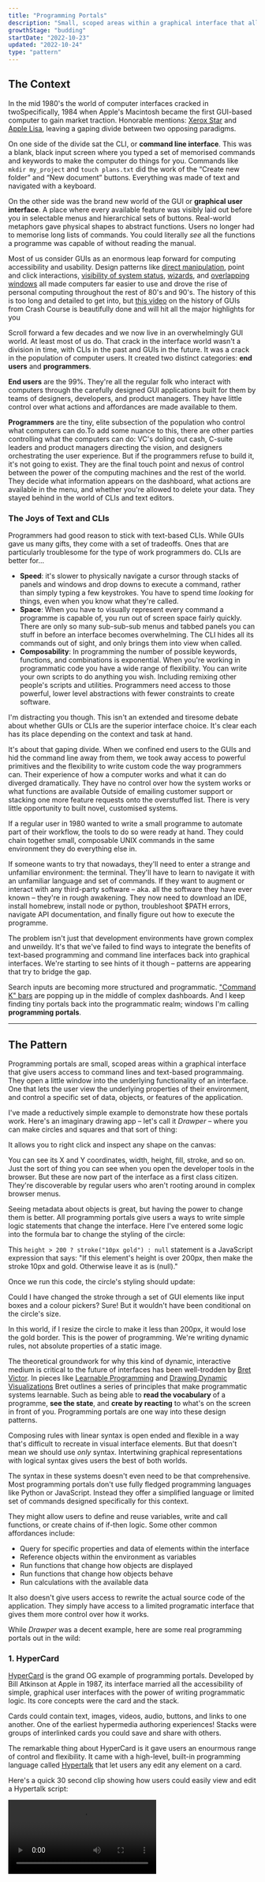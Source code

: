 ```yaml
---
title: "Programming Portals"
description: "Small, scoped areas within a graphical interface that allow users to read and write simple programmes"
growthStage: "budding"
startDate: "2022-10-23"
updated: "2022-10-24"
type: "pattern"
---
```


<h2 className="micro">The Context</h2>

In the mid 1980's the world of computer interfaces cracked in two<Footnote idName={1}>Specifically, 1984 when Apple's Macintosh became the first GUI-based computer to gain market traction. Honorable mentions: [Xerox Star](https://en.wikipedia.org/wiki/Xerox_Star) and [Apple Lisa](https://en.wikipedia.org/wiki/Apple_Lisa)</Footnote>, leaving a gaping divide between two opposing paradigms.

<TwoColumn maxWidth="1200px" gridGap="3rem">

<ImageFrame width="700px" height="423px" src="/images/posts/programming-portals/msdos_igqxdj.jpg" showalt alt="MS-DOS CLI interface" sourceTitle="Betawiki" sourceUrl="https://betawiki.net/wiki/MS-DOS_1.25" />

On one side of the divide sat the CLI, or **command line interface**. This was a blank, black input screen where you typed a set of memorised commands and keywords to make the computer do things for you. Commands like `mkdir my_project` and `touch plans.txt` did the work of the “Create new folder” and “New document” buttons. Everything was made of text and navigated with a keyboard.

</TwoColumn>

<TwoColumn maxWidth="1200px" gridGap="3rem">

<ImageFrame width="700px" height="423px" src="/images/posts/programming-portals/mac_gn7syi.gif" alt="Apple Macintosh GUI" sourceUrl="http://toastytech.com/guis/macos1.html" showalt sourceTitle="Toasty Tech" />

On the other side was the brand new world of the GUI or **graphical user interface**. A place where every available feature was visibly laid out before you in selectable menus and hierarchical sets of buttons. Real-world metaphors gave physical shapes to abstract functions. Users no longer had to memorise long lists of commands. You could literally _see_ all the functions a programme was capable of without reading the manual. 

</TwoColumn>

Most of us consider GUIs as an enormous leap forward for computing accessibility and usability. Design patterns like [direct manipulation](https://www.nngroup.com/articles/direct-manipulation/), point and click interactions, [visibility of system status](https://www.nngroup.com/articles/visibility-system-status/#:~:text=Definition%3A%20The%20visibility%20of%20system,appropriate%20feedback%20within%20reasonable%20time.), [wizards](https://www.nngroup.com/articles/wizards/), and [overlapping windows](https://en.wikipedia.org/wiki/Stacking_window_manager) all made computers far easier to use and drove the rise of personal computing throughout the rest of 80's and 90's. <Footnote idName={2}>The history of this is too long and detailed to get into, but [this video](https://www.youtube.com/watch?v=XIGSJshYb90) on the history of GUIs from Crash Course is beautifully done and will hit all the major highlights for you</Footnote>

<BasicImage margin="0.5rem auto 3rem" width="800px" height="500px" src="/images/posts/programming-portals/windowsxp.webp" alt="Windows XP: the peak of 1990's GUI glory" sourceUrl="https://computer.fandom.com/wiki/Windows_XP" showalt sourceTitle="Computer Wiki" />

Scroll forward a few decades and we now live in an overwhelmingly GUI world. At least most of us do. That crack in the interface world wasn't a division in time, with CLIs in the past and GUIs in the future. It was a crack in the population of computer users. It created two distinct categories: **end users** and **programmers**.

**End users** are the 99%. They're all the regular folk who interact with computers through the carefully designed GUI applications built for them by teams of designers, developers, and product managers. They have little control over what actions and affordances are made available to them.

**Programmers** are the tiny, elite subsection of the population who control what computers can do.<Footnote idName={3}>To add some nuance to this, there are other parties controlling what the computers can do: VC's doling out cash, C-suite leaders and product managers directing the vision, and designers orchestrating the user experience. But if the programmers refuse to build it, it's not going to exist. They are the final touch point and nexus of control between the power of the computing machines and the rest of the world.</Footnote> They decide what information appears on the dashboard, what actions are available in the menu, and whether you're allowed to delete your data. They stayed behind in the world of CLIs and text editors.

### The Joys of Text and CLIs

Programmers had good reason to stick with text-based CLIs. While GUIs gave us many gifts, they come with a set of tradeoffs. Ones that are particularly troublesome for the type of work programmers do. CLIs are better for...

- **Speed**: it's slower to physically navigate a cursor through stacks of panels and windows and drop downs to execute a command, rather than simply typing a few keystrokes. You have to spend time _looking_ for things, even when you know what they're called.
- **Space**: When you have to visually represent every command a programme is capable of, you run out of screen space fairly quickly. There are only so many sub-sub-sub menus and tabbed panels you can stuff in before an interface becomes overwhelming. The CLI hides all its commands out of sight, and only brings them into view when called.
- **Composability**: In programming the number of possible keywords, functions, and combinations is exponential. When you're working in programmatic code you have a wide range of flexibility. You can write your own scripts to do anything you wish. Including remixing other people's scripts and utilities. Programmers need access to those powerful, lower level abstractions with fewer constraints to create software.

I'm distracting you though. This isn't an extended and tiresome debate about whether GUIs or CLIs are the superior interface choice. It's clear each has its place depending on the context and task at hand.

It's about that gaping divide. When we confined end users to the GUIs and hid the command line away from them, we took away access to powerful primitives and the flexibility to write custom code the way programmers can. Their experience of how a computer works and what it can do diverged dramatically. They have no control over how the system works or what functions are available <Footnote idName={4}>Outside of emailing customer support or stacking one more feature requests onto the overstuffed list</Footnote>. There is very little opportunity to built novel, customised systems.

If a regular user in 1980 wanted to write a small programme to automate part of their workflow, the tools to do so were ready at hand. They could chain together small, composable UNIX commands in the same environment they do everything else in.

If someone wants to try that nowadays, they'll need to enter a strange and unfamiliar environment: the terminal. They'll have to learn to navigate it with an unfamiliar language and set of commands. If they want to augment or interact with any third-party software – aka. all the software they have ever known – they're in rough awakening. They now need to download an IDE, install homebrew, install node or python, troubleshoot $PATH errors, navigate API documentation, and finally figure out how to execute the programme.

<ImageFrame width="1200px" src="/images/posts/programming-portals/vscode1.png" alt="A very unfamiliar interface for most computer users" showalt  />

The problem isn't just that development environments have grown complex and unweildy. It's that we've failed to find ways to integrate the benefits of text-based programming and command line interfaces back into graphical interfaces. We're starting to see hints of it though – patterns are appearing that try to bridge the gap.

Search inputs are becoming more structured and programmatic. ["Command K" bars](https://dribbble.com/tags/command_k) are popping up in the middle of complex dashboards. And I keep finding tiny portals back into the programmatic realm; windows I'm calling **programming portals**.


---

<h2 className="micro">The Pattern</h2>

Programming portals are small, scoped areas within a graphical interface that give users access to command lines and text-based programmaing. They open a little window into the underlying functionality of an interface. One that lets the user view the underlying properties of their environment, and control a specific set of data, objects, or features of the application.

I've made a reductively simple example to demonstrate how these portals work. Here's an imaginary drawing app – let's call it _Drawper_ – where you can make circles and squares and that sort of thing:

<BasicImage margin="0 auto 0.5rem" src="images/posts/programming-portals/demo-portal-1.jpg" width="900px" />

It allows you to right click and inspect any shape on the canvas:

<BasicImage margin="0 auto 0.5rem" src="images/posts/programming-portals/demo-portal-2.jpg" width="900px" />

 You can see its X and Y coordinates, width, height, fill, stroke, and so on. Just the sort of thing you can see when you open the developer tools in the browser. But these are now part of the interface as a first class citizen. They're discoverable by regular users who aren't rooting around in complex browser menus.

 Seeing metadata about objects is great, but having the power to change them is better. All programming portals give users a ways to write simple logic statements that change the interface. Here I've entered some logic into the formula bar to change the styling of the circle:

<BasicImage margin="0 auto 0.5rem" src="images/posts/programming-portals/demo-portal-4.jpg" width="900px" />

This `height > 200 ? stroke("10px gold") : null` statement is a JavaScript expression that says: "If this element's height is over 200px, then make the stroke 10px and gold. Otherwise leave it as is (null)."

Once we run this code, the circle's styling should update:

<BasicImage margin="0 auto 0.5rem" src="images/posts/programming-portals/demo-portal-6.jpg" width="900px" />

Could I have changed the stroke through a set of GUI elements like input boxes and a colour pickers? Sure! But it wouldn't have been conditional on the circle's size.

In this world, if I resize the circle to make it less than 200px, it would lose the gold border. This is the power of programming. We're writing dynamic rules, not absolute properties of a static image.

The theoretical groundwork for why this kind of dynamic, interactive medium is critical to the future of interfaces has been well-trodden by [Bret Victor](http://worrydream.com/). In pieces like [Learnable Programming](http://worrydream.com/LearnableProgramming/) and [Drawing Dynamic Visualizations](https://www.youtube.com/watch?v=ef2jpjTEB5U) Bret outlines a series of principles that make programmatic systems learnable. Such as being able to **read the vocabulary** of a programme, **see the state**, and **create by reacting** to what's on the screen in front of you. Programming portals are one way into these design patterns.

Composing rules with linear syntax is open ended and flexible in a way that's difficult to recreate in visual interface elements. But that doesn't mean we should use _only_ syntax. Intertwining graphical representations with logical syntax gives users the best of both worlds.

The syntax in these systems doesn't even need to be that comprehensive. Most programming portals don't use fully fledged programming languages like Python or JavaScript. Instead they offer a simplified language or limited set of commands designed specifically for this context.

They might allow users to define and reuse variables, write and call functions, or create chains of if-then logic. Some other common affordances include:

- Query for specific properties and data of elements within the interface
- Reference objects within the environment as variables
- Run functions that change how objects are displayed
- Run functions that change how objects behave
- Run calculations with the available data

It also doesn't give users access to rewrite the actual source code of the application. They simply have access to a limited programatic interface that gives them more control over how it works.

While _Drawper_ was a decent example, here are some real programming portals out in the wild:


### 1. HyperCard

[HyperCard](https://en.wikipedia.org/wiki/HyperCard) is the grand OG example of programming portals. Developed by Bill Atkinson at Apple in 1987, its interface married all the accessibility of simple, graphical user interfaces with the power of writing programmatic logic. Its core concepts were the card and the stack.

Cards could contain text, images, videos, audio, buttons, and links to one another. One of the earliest hypermedia authoring experiences! Stacks were groups of interlinked cards you could save and share with others.

<BasicImage margin="1rem auto 2rem" width="900px" src="/images/posts/programming-portals/hypercard-illo.png" alt="A stack of hypercards with links between them"  />

The remarkable thing about HyperCard is it gave users an enourmous range of control and flexibility. It came with a high-level, built-in programming language called [Hypertalk](https://en.wikipedia.org/wiki/HyperTalk) that let users any edit any element on a card.

Here's a quick 30 second clip showing how users could easily view and edit a Hypertalk script:

<Video src="https://www.youtube.com/embed/FquNpWdf9vg?start=574" />

<Spacer size="small" />

The Hypertalk language tried to closely mimic natural written English. It's command were simple; `find`, `calculate`, and `go to`. These could be built up into sentences like `go to next card` or `put 2*6 into theValue` or `set the location of card button x to pos`. It's not too different to today's [AppleScript](https://en.wikipedia.org/wiki/AppleScript) which allows MacOS users to automate small processes.

<ImageFrame width="900px" src="/images/posts/programming-portals/hc1_iykxf7.jpg" alt="The scripting interface in HyperCard" sourceUrl="https://wiki.xxiivv.com/site/hypertalk.html" sourceTitle="Devine Lu Linvega" showalt  />

HyperCard was a hit in its day. Users talked about how empowering it was to create beautiful things quickly and easily, without needing to know how to programme. The ["instant, immediate](https://youtu.be/v9o5Ld8hpug?t=173) [feedback makes it fun."](https://youtu.be/v9o5Ld8hpug?t=173)


### 2. Fermat

[Fermat](https://fermat.ws/) is a new [spatial interface](https://johnpalmer.site/#/spatialinterfaces) for brainstorming with generative AI systems. Similar to some of the apps I pointed out [[Spatial Web Browsing]], it gives people an infinite canvas to lay out their ideas and then riff on them.

The [team behind it](https://batou.xyz/) was heavily influenced by HyperCard and implemented many of the same design patterns. Each element on a Fermat canvas is a progrogrammable object. By right-clicking on it, you can inspect it to see its properties and edit them inline.

<ImageFrame width="1100px" src="/images/posts/programming-portals/fermat1.png" alt="Inspecting a text object in Fermat" showalt  />

We can also pop open an editing panel to write programmatic logic in [Arbor](https://docs.fermat.ws/creating-your-own-tools/creating-your-first-tool) – Fermat's simple language for controlling elements. Here's me writing a small script on a button that changes the value of a connected text block.

<ImageFrame width="900px" src="/images/posts/programming-portals/fermat-script.gif" alt="Editing the behaviour of a button in Fermat to change the value of a text box" showalt  />

This gives the user access to a live programming environment that's not drastically different from what they're already used to. Right-click menus, pop up windows, and icon buttons all make this feel like a balance of GUI-ness and text-based-CLI-ness.

### 3. Notion, before it was Notion

This example is slightly tragic. People really love the current [Notion](https://www.notion.so/). But the original vision of Notion – what I'll call _pre-Notion_ – was far more ambitious and powerful than the Notion of today. I'm sure there are plenty of good reasons for this. Building software is complex and cutting scope is the only way to get anything real shipped. Perhaps pre-Notion was killed by investors or bureaucracy or usability issues or [Moloch](https://slatestarcodex.com/2014/07/30/meditations-on-moloch/).

Anyway, _pre-Notion_ had lots of interesting and powerful programming portals. Here's a video of how you could drop down into CSS on any element to restyle it:

<Video src="https://www.youtube.com/embed/IVl6tUSHcmI?start=86" />

<Spacer size="xs" />

Here's another where they show how you could write JavaScript as well:

<Video src="https://www.youtube.com/embed/q7qnyvZzpY8?start=180" />

<Spacer size="xs" />

I've jumped you to the key bits in these videos, but I'd recommend watching them all the way through. The beauty of this vision is they're letting users work with web-native CSS and JS. They simply expose it in a way that's more user friendly than the built-in tooling browsers give us. It openly _invites_ you to modify the code, and allows you to save your changes to "blocks" so they can be shared with other users and persist between sessions.

This kind of accessible end-user programming on the web feels like something we've been dancing around for a decade. I _really_ want to someone build pre-Notion. And it's unlikely to be Notion.

### 4. Inkbase

Inkbase is a prototype rather than an up-and-running platform, but follows the same pattern as the other examples here. A few members of the [Ink & Switch](https://www.inkandswitch.com/) research lab have been playing with the idea of “programmable ink” – a dynamic, live programming tool based around drawing – and [demoing](https://www.youtube.com/watch?v=z3axx5rZMWI) it [at conferences](https://www.youtube.com/watch?v=ifYuvgXZ108).

<ImageFrame width="900px" src="/images/posts/programming-portals/inkbase.jpg" alt="The Inkbase prototype" sourceUrl="https://www.youtube.com/watch?v=ifYuvgXZ108" sourceTitle="Ink & Switch" showalt  />

Inkbase is more flexible than the previous examples. You can draw anything freehand onto a canvas using the ipad, then pop open the programming portal to manipulate its behaviour.

Their portal is one of the more elaborate ones I've seen. They made it easy to see properties update in real time, which means you can observe reactive data flows. They also have extra affordances to make it usable on a touch screen like large toggle buttons to control state, and tap-to-insert buttons for their common syntax characters like `( ) [ ] { } each for on`. But they [specifically point out](https://youtu.be/z3axx5rZMWI?t=179) they think the current UI of this inspector pane is "incidental to the project" and a "crutch to get to other ideas." I'm keen to see how it evolves in future iterations.

The combination of loose drawing and scripting seems like an odd pairing until you see what's possible in these demos. Any quickly scrawled doodle can be turned into a set of ad-hoc interface controls. You can draw your own sliders or handles or checkboxes, then connect it to any other data on the canvas.

For example, tracking the Y coordinate around a circle to create graphs for sin and cos:

<BasicImage src="/images/posts/programming-portals/inkbase1.gif" />

Or dynamically changing numerical values with touch and drag slider:

<BasicImage src="/images/posts/programming-portals/inkbase2.gif" />

There's something about the hand-drawn aesthetic and touch interactions which makes this feel very far away from Serious Coding. There's no pretense this tool is for making commerical apps. It's clearly personal and low stakes. Yet is capable of sophisticated programming logic in the same way HyperCard and Fermat are.

I want more of it. These portals act as entry ways into a very different relationship with the computer. One where you learn to think programmatically – in rules and dynamic interactions and conditional statements – rather than just manipulating the static object in front of you. It's closing that crack in the interface world between the restrictive GUI and the open-ended CLI, and ultimately between end-users and programmers.

<References>
  <ReferencesLink
    title="HyperCard"
    href="http://basalgangster.macgui.com/RetroMacComputing/The_Long_View/Entries/2010/10/23_HyperCard.html"
    author="The Long View"
  />
  <ReferencesLink
    title="Drawing Dynamic Visualizations"
    href="https://www.youtube.com/watch?v=ef2jpjTEB5U"
    author="Bret Victor"
  />
  <ReferencesLink
    title="Learnable Programming"
    href="http://worrydream.com/LearnableProgramming/"
    author="Bret Victor"
  />
  <ReferencesLink
    title="UI Breakthrough-Command Line Interfaces
"
    href="https://jnd.org/ui_breakthrough-command_line_interfaces/"
    author="Don Norman"
  />
  <ReferencesLink
    title="CLUI: Building a Graphical Command Line"
    href="https://blog.replit.com/clui"
    author="Tyler Angert and Moudy Elkammash"
  />
  <ReferencesLink
    title="Graphical User Interface History"
    href="https://www.youtube.com/watch?v=XIGSJshYb90"
    author="Crash Course"
  />
</References>
